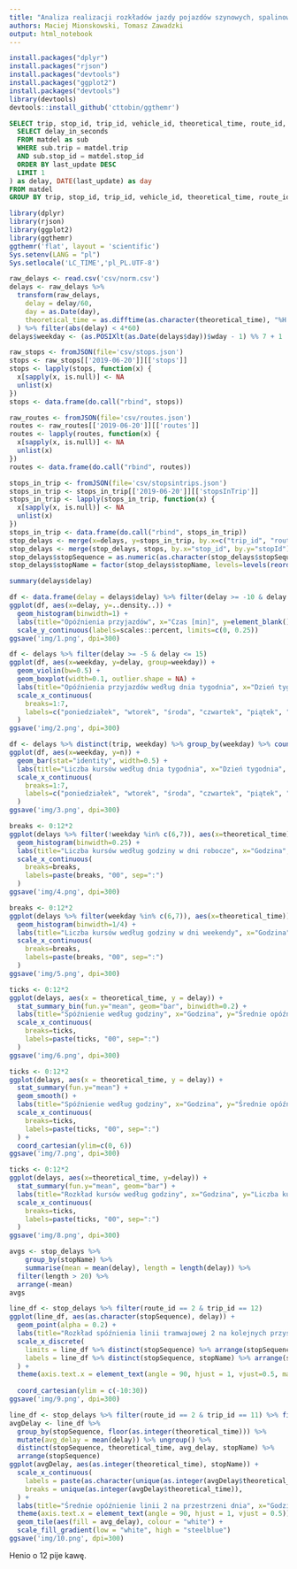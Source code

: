 ```yaml
---
title: "Analiza realizacji rozkładów jazdy pojazdów szynowych, spalinowych i elektrycznych aglomeracji trójmiejskiej"
authors: Maciej Mionskowski, Tomasz Zawadzki
output: html_notebook
---
```


```r
install.packages("dplyr")
install.packages("rjson")
install.packages("devtools")
install.packages("ggplot2")
install.packages("devtools")
library(devtools)
devtools::install_github('cttobin/ggthemr')
```

```sql
SELECT trip, stop_id, trip_id, vehicle_id, theoretical_time, route_id, (
  SELECT delay_in_seconds
  FROM matdel as sub
  WHERE sub.trip = matdel.trip
  AND sub.stop_id = matdel.stop_id
  ORDER BY last_update DESC
  LIMIT 1
) as delay, DATE(last_update) as day
FROM matdel
GROUP BY trip, stop_id, trip_id, vehicle_id, theoretical_time, route_id, DATE(last_update);
```

```r
library(dplyr)
library(rjson)
library(ggplot2)
library(ggthemr)
ggthemr('flat', layout = 'scientific')
Sys.setenv(LANG = "pl")
Sys.setlocale('LC_TIME','pl_PL.UTF-8')
```

```r
raw_delays <- read.csv('csv/norm.csv')
delays <- raw_delays %>%
  transform(raw_delays,
    delay = delay/60,
    day = as.Date(day),
    theoretical_time = as.difftime(as.character(theoretical_time), "%H:%M:%S", units="hours")
  ) %>% filter(abs(delay) < 4*60)
delays$weekday <- (as.POSIXlt(as.Date(delays$day))$wday - 1) %% 7 + 1
```

```r
raw_stops <- fromJSON(file='csv/stops.json')
stops <- raw_stops[['2019-06-20']][['stops']]
stops <- lapply(stops, function(x) {
  x[sapply(x, is.null)] <- NA
  unlist(x)
})
stops <- data.frame(do.call("rbind", stops))
```

```r
raw_routes <- fromJSON(file='csv/routes.json')
routes <- raw_routes[['2019-06-20']][['routes']]
routes <- lapply(routes, function(x) {
  x[sapply(x, is.null)] <- NA
  unlist(x)
})
routes <- data.frame(do.call("rbind", routes))
```

```r
stops_in_trip <- fromJSON(file='csv/stopsintrips.json')
stops_in_trip <- stops_in_trip[['2019-06-20']][['stopsInTrip']]
stops_in_trip <- lapply(stops_in_trip, function(x) {
  x[sapply(x, is.null)] <- NA
  unlist(x)
})
stops_in_trip <- data.frame(do.call("rbind", stops_in_trip))
stop_delays <- merge(x=delays, y=stops_in_trip, by.x=c("trip_id", "route_id", "stop_id"), by.y=c("tripId", "routeId", "stopId"))
stop_delays <- merge(stop_delays, stops, by.x="stop_id", by.y="stopId")
stop_delays$stopSequence = as.numeric(as.character(stop_delays$stopSequence))
stop_delays$stopName = factor(stop_delays$stopName, levels=levels(reorder(stop_delays$stopName, stop_delays$stopSequence)))
```

```r
summary(delays$delay)
```

```r
df <- data.frame(delay = delays$delay) %>% filter(delay >= -10 & delay <= 30)
ggplot(df, aes(x=delay, y=..density..)) +
  geom_histogram(binwidth=1) +
  labs(title="Opóźnienia przyjazdów", x="Czas [min]", y=element_blank()) +
  scale_y_continuous(labels=scales::percent, limits=c(0, 0.25))
ggsave('img/1.png', dpi=300)
```

```r
df <- delays %>% filter(delay >= -5 & delay <= 15)
ggplot(df, aes(x=weekday, y=delay, group=weekday)) +
  geom_violin(bw=0.5) +
  geom_boxplot(width=0.1, outlier.shape = NA) +
  labs(title="Opóźnienia przyjazdów według dnia tygodnia", x="Dzień tygodnia", y="Opóźnienie [min]") +
  scale_x_continuous(
    breaks=1:7,
    labels=c("poniedziałek", "wtorek", "środa", "czwartek", "piątek", "sobota", "niedziela")
  )
ggsave('img/2.png', dpi=300)
```

```r
df <- delays %>% distinct(trip, weekday) %>% group_by(weekday) %>% count()
ggplot(df, aes(x=weekday, y=n)) + 
  geom_bar(stat="identity", width=0.5) +
  labs(title="Liczba kursów według dnia tygodnia", x="Dzień tygodnia", y="Liczba kursów") +
  scale_x_continuous(
    breaks=1:7,
    labels=c("poniedziałek", "wtorek", "środa", "czwartek", "piątek", "sobota", "niedziela")
  )
ggsave('img/3.png', dpi=300)
```


```r
breaks <- 0:12*2
ggplot(delays %>% filter(!weekday %in% c(6,7)), aes(x=theoretical_time)) +
  geom_histogram(binwidth=0.25) +
  labs(title="Liczba kursów według godziny w dni robocze", x="Godzina", y="Liczba kursów") +
  scale_x_continuous(
    breaks=breaks,
    labels=paste(breaks, "00", sep=":")
  )
ggsave('img/4.png', dpi=300)
```

```r
breaks <- 0:12*2
ggplot(delays %>% filter(weekday %in% c(6,7)), aes(x=theoretical_time)) +
  geom_histogram(binwidth=1/4) +
  labs(title="Liczba kursów według godziny w dni weekendy", x="Godzina", y="Liczba kursów") +
  scale_x_continuous(
    breaks=breaks,
    labels=paste(breaks, "00", sep=":")
  )
ggsave('img/5.png', dpi=300)
```

```r
ticks <- 0:12*2
ggplot(delays, aes(x = theoretical_time, y = delay)) +
  stat_summary_bin(fun.y="mean", geom="bar", binwidth=0.2) +
  labs(title="Spóźnienie według godziny", x="Godzina", y="Średnie opóźnienie [min]") +
  scale_x_continuous(
    breaks=ticks,
    labels=paste(ticks, "00", sep=":")
  )
ggsave('img/6.png', dpi=300)
```

```r
ticks <- 0:12*2
ggplot(delays, aes(x = theoretical_time, y = delay)) +
  stat_summary(fun.y="mean") +
  geom_smooth() +
  labs(title="Spóźnienie według godziny", x="Godzina", y="Średnie opóźnienie [min]") +
  scale_x_continuous(
    breaks=ticks,
    labels=paste(ticks, "00", sep=":")
  ) +
  coord_cartesian(ylim=c(0, 6))
ggsave('img/7.png', dpi=300)
```

```r
ticks <- 0:12*2
ggplot(delays, aes(x=theoretical_time, y=delay)) +
  stat_summary(fun.y="mean", geom="bar") +
  labs(title="Rozkład kursów według godziny", x="Godzina", y="Liczba kursów") +
  scale_x_continuous(
    breaks=ticks,
    labels=paste(ticks, "00", sep=":")
  )
ggsave('img/8.png', dpi=300)
```

```r
avgs <- stop_delays %>%
	group_by(stopName) %>%
	summarise(mean = mean(delay), length = length(delay)) %>%
  filter(length > 20) %>%
  arrange(-mean)
avgs
```

```r
line_df <- stop_delays %>% filter(route_id == 2 & trip_id == 12) 
ggplot(line_df, aes(as.character(stopSequence), delay)) +
  geom_point(alpha = 0.2) +
  labs(title="Rozkład spóźnienia linii tramwajowej 2 na kolejnych przystankach", y="Opóźnienie", x = "Przystanek") +
  scale_x_discrete(
    limits = line_df %>% distinct(stopSequence) %>% arrange(stopSequence) %>% `$`(stopSequence) %>% as.character,
    labels = line_df %>% distinct(stopSequence, stopName) %>% arrange(stopSequence) %>% `$`(stopName)
  ) + 
  theme(axis.text.x = element_text(angle = 90, hjust = 1, vjust=0.5, margin = margin(0, 0, 0, -1))) +
  
  coord_cartesian(ylim = c(-10:30))
ggsave('img/9.png', dpi=300)
```

```r
line_df <- stop_delays %>% filter(route_id == 2 & trip_id == 11) %>% filter(stopSequence != max(stopSequence))
avgDelay <- line_df %>%
  group_by(stopSequence, floor(as.integer(theoretical_time))) %>%
  mutate(avg_delay = mean(delay)) %>% ungroup() %>%
  distinct(stopSequence, theoretical_time, avg_delay, stopName) %>%
  arrange(stopSequence)
ggplot(avgDelay, aes(as.integer(theoretical_time), stopName)) +
  scale_x_continuous(
    labels = paste(as.character(unique(as.integer(avgDelay$theoretical_time))), "00", sep=":"),
    breaks = unique(as.integer(avgDelay$theoretical_time)),
  ) +
  labs(title="Średnie opóźnienie linii 2 na przestrzeni dnia", x="Godzina", y="Przystanek", fill="Średnie\nopóźnienie") +
  theme(axis.text.x = element_text(angle = 90, hjust = 1, vjust = 0.5)) +
  geom_tile(aes(fill = avg_delay), colour = "white") +
  scale_fill_gradient(low = "white", high = "steelblue")
ggsave('img/10.png', dpi=300)
```

Henio o 12 pije kawę.
